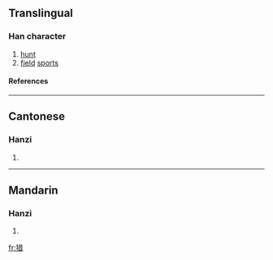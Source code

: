 {{see|獵}}

==Translingual==
===Han character===
{{Han char|rn=94|rad=犬|as=08|sn=11|four=|canj=大竹廿日 (KHTA)}}
# [[hunt]]
# [[field]] [[sport]]s
====References====
{{Han ref|kx=0712.250|dkj=20472|dj=1125.010|hdz=21351.110|uh=730E|ud=29454}}

----
==Cantonese==
===Hanzi===
{{yue-hanzi|jyut=|y=lip6}}
# {{defn|Cantonese}}

----
==Mandarin==
===Hanzi===
{{cmn-hanzi|tra=獵|pin=[[xí]] ([[xi2]]),[[liè]] ([[lie4]])|wg=hsi<sup>2</sup>}}
# {{defn|Mandarin}}

[[fr:猎]]